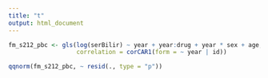 ```yaml
---
title: "t"
output: html_document
---
```


```r
fm_s212_pbc <- gls(log(serBilir) ~ year + year:drug + year * sex + age, data = pbc2,
                   correlation = corCAR1(form = ~ year | id))

qqnorm(fm_s212_pbc, ~ resid(., type = "p"))
```

